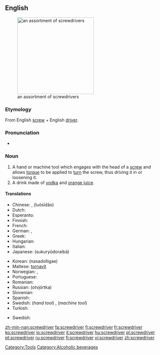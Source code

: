==English==
[[Image:Driver_tools.jpg|thumb|right|250px|an assortment of screwdrivers]]

===Etymology===
From English [[screw]] + English [[driver]].
===Pronunciation===
*{{audio|en-us-screwdriver.ogg|Audio (US)}}
===Noun===
{{wikipedia}}
{{en-noun}}
#A hand or machine tool which engages with the head of a [[screw]] and allows [[torque]] to be applied to [[turn]] the screw, thus driving it in or loosening it.
#A drink made of [[vodka]] and [[orange juice]].
====Translations====
{{trans-top|tool}}
*Chinese: {{t|zh|螺絲刀}}, {{t|zh|螺丝刀}} (luósīdāo)
*Dutch: {{t|nl|schroevendraaier|m}} <!-- [[schroevedraaier]] is no official Dutch spelling -->
*Esperanto: {{t|eo|ŝraŭbturnilo}}
*Finnish: {{t|fi|ruuvimeisseli}}
*French: {{t|fr|tournevis|m}}
*German: {{t|de|Schraubenzieher|m}}, {{t|de|Schraubendreher|m}}
*Greek: {{t|el|κατσαβίδι|n}}
*Hungarian: {{t|hu|csavarhúzó}}
*Italian: {{t|it|cacciavite|m}}
*Japanese: {{t|ja|スクリュードライバー}} (sukuryūdoraibā)
{{trans-mid}}
*Korean: {{t|ko|나사돌리개}} (nasadolligae)
*Maltese: [[tornavit]] {{m}}
*Norwegian: {{t|no|skrujern}}, {{t|no|skrutrekker}}
*Portuguese: {{t|pt|chave de fenda|f}}
*Romanian: {{t|ro|şurubelniţă|f}}
*Russian: {{t|ru|отвёртка|f}} (otvjórtka)
*Slovenian: {{t|sl|izvijač|m}}
*Spanish: {{t|es|destornillador|m}}
*Swedish: {{t|sv|skruvmejsel|c}} (''hand tool'') , {{t|sv|skruvdragare|c}} (''machine tool'')
*Turkish: {{t|tr|tornavida}}
{{trans-bottom}}

{{trans-top|drink}}
*Swedish: {{t|sv|screwdriver|c|lang=Swedish}}
{{trans-bottom}}

[[Category:Tools]]
[[Category:Alcoholic beverages]]

[[zh-min-nan:screwdriver]]
[[fa:screwdriver]]
[[fi:screwdriver]]
[[fr:screwdriver]]
[[ko:screwdriver]]
[[io:screwdriver]]
[[it:screwdriver]]
[[hu:screwdriver]]
[[pl:screwdriver]]
[[pt:screwdriver]]
[[ru:screwdriver]]
[[fi:screwdriver]]
[[vi:screwdriver]]
[[zh:screwdriver]]